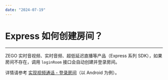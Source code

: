 ```yaml
---
date: "2024-07-19"
---
```

# Express 如何创建房间？

---

ZEGO 实时音视频、实时音频、超低延迟直播等产品（Express 系列 SDK），如果房间不存在，调用 `loginRoom` 接口会自动创建并登录房间。

详情请参考 [实现视频通话 - 登录房间](/real-time-video-android-java/quick-start/implementing-video-call#3_2)（以 Android 为例）。
